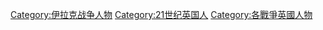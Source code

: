 [[Category:伊拉克战争人物|Category:伊拉克战争人物]]
[[Category:21世纪英国人|Category:21世纪英国人]]
[[Category:各戰爭英國人物|Category:各戰爭英國人物]]